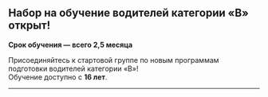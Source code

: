 ## Набор на обучение водителей категории «В» открыт!

**Срок обучения — всего 2,5 месяца**

Присоединяйтесь к стартовой группе по новым программам подготовки водителей категории «В»!  
Обучение доступно с **16 лет**.

---
